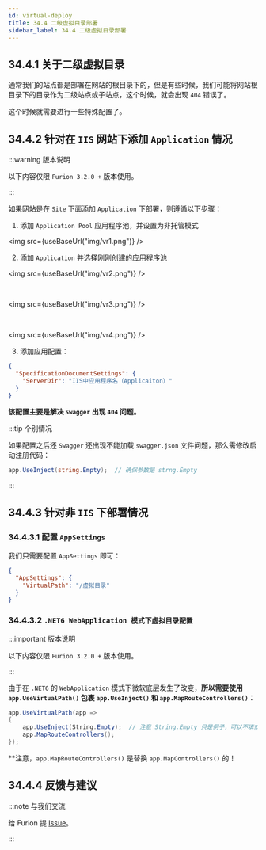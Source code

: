 ```yaml
---
id: virtual-deploy
title: 34.4 二级虚拟目录部署
sidebar_label: 34.4 二级虚拟目录部署
---
```



## 34.4.1 关于二级虚拟目录

通常我们的站点都是部署在网站的根目录下的，但是有些时候，我们可能将网站根目录下的目录作为二级站点或子站点，这个时候，就会出现 `404` 错误了。

这个时候就需要进行一些特殊配置了。

## 34.4.2 针对在 `IIS` 网站下添加 `Application` 情况

:::warning 版本说明

以下内容仅限 `Furion 3.2.0 +` 版本使用。

:::

如果网站是在 `Site` 下面添加 `Application` 下部署，则遵循以下步骤：

1. 添加 `Application Pool` 应用程序池，并设置为非托管模式

<img src={useBaseUrl("img/vr1.png")} />

2. 添加 `Application` 并选择刚刚创建的应用程序池

<img src={useBaseUrl("img/vr2.png")} />

<br />

<img src={useBaseUrl("img/vr3.png")} />

<br />

<img src={useBaseUrl("img/vr4.png")} />

3. 添加应用配置：

```json showLineNumbers  {2,3}
{
  "SpecificationDocumentSettings": {
    "ServerDir": "IIS中应用程序名（Applicaiton）"
  }
}
```

**该配置主要是解决 `Swagger` 出现 `404` 问题。**

:::tip 个别情况

如果配置之后还 `Swagger` 还出现不能加载 `swagger.json` 文件问题，那么需修改启动注册代码：

```cs showLineNumbers
app.UseInject(string.Empty);  // 确保参数是 strng.Empty
```

:::

## 34.4.3 针对非 `IIS` 下部署情况

### 34.4.3.1 配置 `AppSettings`

我们只需要配置 `AppSettings` 即可：

```json showLineNumbers  {2,3}
{
  "AppSettings": {
    "VirtualPath": "/虚拟目录"
  }
}
```

### 34.4.3.2 `.NET6 WebApplication 模式下虚拟目录配置`

:::important 版本说明

以下内容仅限 `Furion 3.2.0 +` 版本使用。

:::

由于在 `.NET6` 的 `WebApplication` 模式下微软底层发生了改变，**所以需要使用 `app.UseVirtualPath()` 包裹 `app.UseInject()` 和 `app.MapRouteControllers()`**：

```cs showLineNumbers  {1,4}
app.UseVirtualPath(app =>
{
    app.UseInject(String.Empty);  // 注意 String.Empty 只是例子，可以不填或填其他的，见一分钟入门
    app.MapRouteControllers();
});
```

\*\*注意，`app.MapRouteControllers()` 是替换 `app.MapControllers()` 的！

## 34.4.4 反馈与建议

:::note 与我们交流

给 Furion 提 [Issue](https://gitee.com/dotnetchina/Furion/issues/new?issue)。

:::
